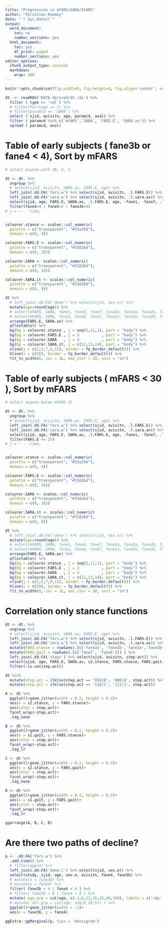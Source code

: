 ```yaml
---
title: "Progression in mFARS/SARA/ICARS"
author: "Christian Rummey"
date: "`r Sys.Date()`"
output:
  word_document:
    toc: no
    number_sections: yes
  html_document:
    toc: yes
    df_print: paged
    number_sections: yes
editor_options:
  chunk_output_type: console
  markdown:
    wrap: 100
---
```


```r
knitr::opts_chunk$set(fig.width=6, fig.height=6, fig.align='center', echo=F, warning=F, message=F, cache=F)

dt. <- readRDS('DATA derived/dt.rds') %>% 
  filter ( type == 'val') %>% 
  # filter(forslope == 1) %>% 
  # filter(paramcd == 'SARA') %>% 
  select ( sjid, avisitn, age, paramcd, aval) %>% 
  filter ( paramcd %in% c('mFARS','SARA', 'FARS.E', 'SARA.ax')) %>% 
  spread ( paramcd, aval) 


```

# Table of early subjects ( fane3b or fane4 < 4), Sort by mFARS

```r

# select anyone with 3B, 4, 5 

dt <- dt. %>% 
  ungroup %>% 
  # select(sjid, avisitn, SARA.ax, FARS.E, age) %>% 
  left_join(.dd.FA('fars.w') %>% select(sjid, avisitn, .l.FARS.E)) %>%
  left_join(.dd.FA('sara.w') %>% select(sjid, avisitn, .l.sara.ax)) %>%
  select(sjid, age, FARS.E, SARA.ax, .l.FARS.E, age, -fane1, -fane7, .l.sara.ax) %>% 
  filter(fane4<4 | fane5<4 | fane3b<4)
# j = ~ . -time,


colourer.stance <- scales::col_numeric(
  palette = c("transparent", "#31a354"),
  domain = c(0, 4))

colourer.FARS.E <- scales::col_numeric(
  palette = c("transparent", "#3182bd"),
  domain = c(0, 36))

colourer.SARA <- scales::col_numeric(
  palette = c("transparent", "#3182bd"),
  domain = c(0, 18))

colourer.SARA.it <- scales::col_numeric(
  palette = c("transparent", "#3182bd"),
  domain = c(0, 8))

dt %>% 
  # left_join(.dd.FA('demo') %>% select(sjid, sev.o)) %>% 
  mutate(age=round(age)) %>% 
  # select(mFARS, SARA, fane1, fane6, fane7, fane2a, fane3a, fane2b, fane3b, fane4, fane5, age, sev.o) %>% 
  # select(mFARS, SARA, fane1, fane6, fane7, fane2a, fane3a, fane2b, fane3b, fane4, fane5, age, sev.o) %>% 
  arrange(FARS.E, SARA.ax) %>% 
  qflextable() %>% 
  bg(bg = colourer.stance , j = seq(5,11,1), part = "body") %>%
  bg(bg = colourer.FARS.E , j = 3          , part = "body") %>%
  bg(bg = colourer.SARA   , j = 4          , part = "body") %>%
  bg(bg = colourer.SARA.it, j = c(12,13,14), part = "body") %>%
  vline(j = c(2,5,7,9,11), border = fp_border_default()) %>% 
  hline(i = c(20), border = fp_border_default()) %>% 
  fit_to_width(6, inc = 1L, max_iter = 20, unit = "in")

```

# Table of early subjects ( mFARS < 30 ), Sort by mFARS

```r

# select anyone below mFARS 25

dt <- dt. %>% 
  ungroup %>% 
  # select(sjid, avisitn, SARA.ax, FARS.E, age) %>% 
  left_join(.dd.FA('fars.w') %>% select(sjid, avisitn, .l.FARS.E)) %>%
  left_join(.dd.FA('sara.w') %>% select(sjid, avisitn, .l.sara.ax)) %>%
  select(sjid, age, FARS.E, SARA.ax, .l.FARS.E, age, -fane1, -fane7, .l.sara.ax) %>% 
  filter(FARS.E <= 25)
# j = ~ . -time,


colourer.stance <- scales::col_numeric(
  palette = c("transparent", "#31a354"),
  domain = c(0, 4))

colourer.FARS.E <- scales::col_numeric(
  palette = c("transparent", "#3182bd"),
  domain = c(0, 36))

colourer.SARA <- scales::col_numeric(
  palette = c("transparent", "#3182bd"),
  domain = c(0, 18))

colourer.SARA.it <- scales::col_numeric(
  palette = c("transparent", "#3182bd"),
  domain = c(0, 8))

dt %>% 
  # left_join(.dd.FA('demo') %>% select(sjid, sev.o)) %>% 
  mutate(age=round(age)) %>% 
  # select(mFARS, SARA, fane1, fane6, fane7, fane2a, fane3a, fane2b, fane3b, fane4, fane5, age, sev.o) %>% 
  # select(mFARS, SARA, fane1, fane6, fane7, fane2a, fane3a, fane2b, fane3b, fane4, fane5, age, sev.o) %>% 
  arrange(FARS.E, SARA.ax) %>% 
  qflextable() %>% 
  bg(bg = colourer.stance , j = seq(5,11,1), part = "body") %>%
  bg(bg = colourer.FARS.E , j = 3          , part = "body") %>%
  bg(bg = colourer.SARA   , j = 4          , part = "body") %>%
  bg(bg = colourer.SARA.it, j = c(12,13,14), part = "body") %>%
  vline(j = c(2,5,7,9,11), border = fp_border_default()) %>% 
  hline(i = c(20), border = fp_border_default()) %>% 
  fit_to_width(6, inc = 1L, max_iter = 20, unit = "in")

```


# Correlation only stance functions

```r

dt <- dt. %>% 
  ungroup %>% 
  # select(sjid, avisitn, SARA.ax, FARS.E, age) %>% 
  left_join(.dd.FA('fars.w') %>% select(sjid, avisitn, .l.FARS.E)) %>%
  left_join(.dd.FA('sara.w') %>% select(sjid, avisitn, .l.sara.ax)) %>%
  mutate(FARS.stance = rowSums(.[c('fane2a', 'fane2b','fane3a','fane3b','fane4','fane5')]) ) %>% 
  mutate(FARS.gait = rowSums(.[c('fane7', 'fane6')]) ) %>% 
  left_join(.dd.FA('steps') %>% select(sjid, avisitn, step.act)) %>% 
  select(sjid, age, FARS.E, SARA.ax, s2.stance, FARS.stance, FARS.gait, s1.gait, step.act) %>% 
  filter(!is.na(step.act))

dt %<>% 
  mutate(step.act = ifelse(step.act == '010|0', '000|0', step.act)) %>% 
  mutate(step.act = ifelse(step.act == '110|1', '111|1', step.act)) 

A <- dt %>% 
  ggplot()+geom_jitter(width = 0.2, height = 0.2)+
  aes(x = s2.stance, y = FARS.stance)+
  aes(color = step.act)+
  facet_wrap(~step.act)+
  .leg_none

B <- dt %>% 
  ggplot()+geom_jitter(width = 0.2, height = 0.2)+
  aes(x = s1.gait, y = FARS.stance)+
  aes(color = step.act)+
  facet_wrap(~step.act)+
  .leg_lr

C <- dt %>% 
  ggplot()+geom_jitter(width = 0.2, height = 0.2)+
  aes(x = s2.stance, y = FARS.gait)+
  aes(color = step.act)+
  facet_wrap(~step.act)+
  .leg_none

D <- dt %>% 
  ggplot()+geom_jitter(width = 0.2, height = 0.2)+
  aes(x = s1.gait, y = FARS.gait)+
  aes(color = step.act)+
  facet_wrap(~step.act)+
  .leg_lr

ggarrange(A, B, C, D)


```

# Are there two paths of decline? 

```r

p <- .dd.FA('fars.w') %>%
  .add.time() %>% 
  # filter(age<1) %>% 
  left_join(.dd.FA('demo.l') %>% select(sjid, sev.o)) %>% 
  select(study, sjid, age, sev.o, avisitn, fane4, fane3b) %>% 
  # mutate(x = fane3b) %>% 
  # mutate(y = fane4) %>% 
  filter( fane3b < 4 | fane4 < 4 ) %>%
  # filter( fane3b > 0 | fane4 > 0 ) %>%
  mutate( age.grp = cut(age, c(-1,8,12,16,25,40,100), labels = c('<8y', '8-11y', '12-15y', '16-24y','25-40y', '>40y' ), right = T)) %>%
  # mutate( dur.grp = cut(age, seq(0,20,5)) ) %>% 
  ggplot()+geom_jitter(width = .1)+
  aes(x = fane3b, y = fane4)

ggExtra::ggMarginal(p, type = 'densigram')

```




